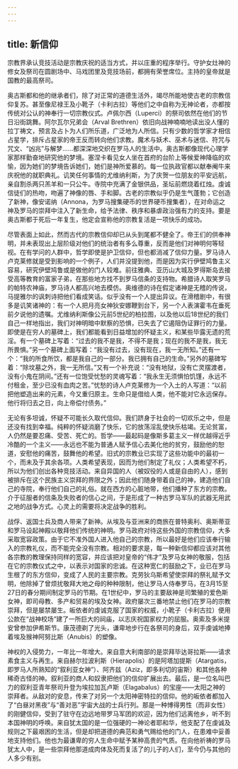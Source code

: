 ```yaml
---
---
---
```

title: 新信仰
---




宗教界承认竞技活动是宗教庆祝的适当方式，并以庄重的程序举行。守护女灶神的修女及祭司在圆剧场中、马戏团里及竞技场前，都拥有荣誉席位。主持的皇帝就是国教的最高祭司。

奥古斯都和他的继承者们，除了对正常的道德生活外，竭尽所能地使古老的宗教信仰复苏。甚至像尼禄王及小靴子（卡利古拉）等他们之中自称为无神论者，亦都按传统对公认的神奉行一切宗教仪式。卢佩尔西（Luperci）的祭司依然在他们的节日沿街跳舞。阿尔瓦尔兄弟会（Arval Brethren）依旧向战神喃喃地读出没人懂的拉丁祷文，预言及占卜为人们所乐道，广泛地为人所信。只有少数的哲学家才相信占星学，排斥占星家的帝王反而转向他们求教。魔术与妖术、巫术与迷信、符咒与咒文、“凶兆”与解梦……都深深地交织在罗马人的生活中。奥古斯都像现代心理学家那样勤奋地研究他的梦境。塞涅卡看见女人坐在首府的台阶上等候爱神降临的欢愉，因为她们的梦境告诉她们，她们是神所爱慕的。每一位执政官都以献奉阉牛来庆祝他的就职典礼。讥笑任何事情的尤维纳利斯，为了庆贺一位朋友的平安远航，亲自割杀两只羔羊和一只公牛。寺院中充满了金银供品，圣坛前燃烧着红烛。虔诚信徒们的热吻，吻遍了神像的唇、手和脚。古老的宗教似乎仍是生气蓬勃；它创造了新神，像安诺纳（Annona，为罗马搜集硬币的世界硬币搜集者），在对命运之神及罗马的崇拜中注入了新生命，给予法律、秩序和暴虐政治强有力的支持。要是奥古斯都于死后一年复生，他定会宣称他的宗教复活是一项快乐的成功。

尽管表面上如此，然而古代的宗教信仰却已从头到尾都不健全了。帝王们的供奉神明，并未表现出上层阶级对他们的统治者有多么尊重，反而是他们对神明何等轻视。在有学问的人群中，哲学即使是护卫信仰，但也都消减了信仰力量。罗马诗人卢克莱修就是受到影响的一个例子，人们并没提到他，而是因为实行伊壁鸠鲁主义容易，研究伊壁鸠鲁或是做他的门人较难。前往雅典、亚历山大城及罗得斯岛去接受高等教育的富家子弟，在那些地方找不到罗马信条的支持物。希腊诗人取笑罗马的帕特农神庙，罗马诗人都高兴地去模仿。奥维德的诗在假定诸神是无稽的传说，马提雅尔的讽刺诗把他们看成笑话。似乎没有一个人提出异议。在滑稽剧中，有很多是讥笑诸神的：有一个人把月亮女神狄安娜鞭到台下，另一个人表演霍韦在垂死前夕说他的遗嘱。尤维纳利斯像公元前5世纪的柏拉图，以及他以后18世纪的我们自己一样地指出，我们对神明暗中默察的恐惧，已失去了它遏阻伪证罪行的力量。即使是在穷人的墓碑上，我们都能看到日益增加的怀疑主义，和某些毕露无遗的荒淫。有一个墓碑上写着：“过去的我不是我，不得不是我；现在的我不是我，我无所畏惧。”另一个墓碑上面写着：“我没有过去，没有现在，我一无所知。”还有一个：“我的所食所饮，都是我自己的一部分。我已拥有自己的生命。”另外的墓碑写着：“除坟墓之外，我一无所信。”又有一个补充说：“没有地狱，没有亡灵摆渡者，没有小鬼在阴间。”还有一位饱受忧愁的灵魂写着：“我永生无须惧怕饥馑，永远不付租金，至少已没有血肉之苦。”忧愁的诗人卢克莱修为一个入土的人写道：“以前把他塑造出来的元素，今又重归原主。生命只是借给人类，他不能对它永远保存。他行将归去之日，向上帝偿付债务。”

无论有多坦诚，怀疑不可能长久取代信仰。我们跻身于社会的一切欢乐之中，但是还没有找到幸福。纯粹的怀疑消磨了快乐，它的放荡淫乱使快乐枯竭。无论贫富，人仍然是要忍痛、受苦、死亡的。哲学——最起码是像斯多葛主义一样优越得近乎冷酷的一个主义——永远也不能为普通人赋予信心去美化他的贫穷，鼓励他的恕道，安慰他的痛苦，鼓舞他的希望。旧式的宗教业已实现了这些功能中的最初一个，而未及于其余各项。人类希望表现，因而为他们制定了礼仪；人类希望不朽，所以为他们创出各种竞技活动。来自异国的人（被奴役的人或是自由的人），感到被排斥在这个民族主义崇拜的界限之外；因此他们随身带着自己的神，建造他们自己的寺院，奉行他们自己的礼俗。就在西方的心脏地带，他们播种了东方的宗教。介于征服者的信条及失败者的信心之间，于是形成了一种古罗马军队的武器无用武之地的战争方式。心灵上的需要将决定战争的胜利。

战俘、返国士兵及商人带来了新神。从埃及与亚洲来的商旅在普特奥利、奥斯蒂亚和罗马设起神殿以敬拜他们传统的神明。罗马政府对待这些外国的宗教信仰，大多采取宽容政策。由于它不准外国人进入他自己的宗教，所以最好是他们应该奉行输入的宗教礼仪，而不能完全没有宗教。相对的要求是，每一种新信仰都应该对其他各宗教的教理保持同样的宽容，并应该把对皇帝的“伟才”及罗马女神的敬服，包括在它的宗教仪式之中，以表示对国家的忠诚。在这种宽仁的鼓励之下，业已在罗马生根了的东方信仰，变成了人民的主要宗教。克劳狄乌斯希望使崇拜的祭礼赋予文明，他除掉了曾烦扰敬拜大地之母的种种限制，他让罗马人侍奉罗马，在3月15至27日的春分期间制定罗马的节期。在1世纪中，罗马的主要敌神是司繁殖的爱色斯女神，即司母教、多产和贸易的埃及女神。政府屡次三番地禁止他们在罗马的宗教崇拜，但是屡禁屡生。皈依者的虔诚克服了国家的权威，小靴子（卡利古拉）便用公款在“战神校场”建了一所巨大的祠庙，以志庆祝国家权力的屈服。奥索及多米提安曾参加伊希斯节。康茂德剃了光头，谦卑地步行在各祭司的身后，双手虔诚地捧着埃及猴神阿努比斯（Anubis）的塑像。

神权的入侵势力，一年比一年增大。来自意大利南部的是崇拜毕达哥拉斯——请求素食主义与再生。来自赫尔拉波利斯（Hierapolis）的是阿塔加提斯（Atargatis，即罗马人所熟知的“叙利亚女神”）、阿齐兹（Aziz，即多利切的宙斯）和其他各种稀奇古怪的神。叙利亚的商人和奴隶把他们的信仰扩展出去。最后，是一位名叫巴力的叙利亚青年祭司升登为埃拉加瓦卢斯（Elagabalus）的宝座——太阳之神的崇拜者。从敌对的安息，传来了对另一个太阳神密特拉的信仰。他的皈依者都加入了“白昼对黑夜”与“善对恶”宇宙大战的士兵行列。那是一种博得男性（而非女性）的刚健信仰，受到了驻守在边远地带罗马军团的欢迎，因为他们远离他乡，听不到本国神明的呼唤。来自犹太国的是一位强硬的一神论者耶和华，他支配了在虔诚及规则之下最艰困的生活，但是却把道德的典范和勇气赐给他的门人，在患难中妥善地支持他们。他也为最谦卑的穷人生命中赋予某种高贵的气质。在向他祈祷的罗马犹太人中，是一些崇拜他那道成肉体及死而复活了的儿子的人们，至今仍与其他的人多少有别。